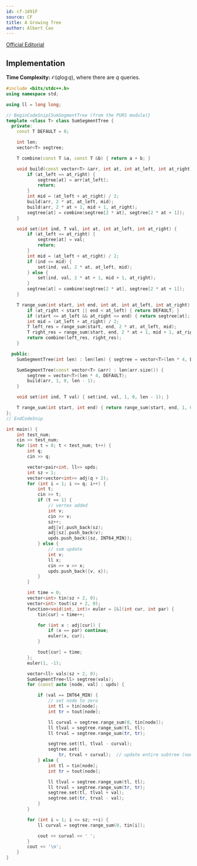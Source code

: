 ```yaml
---
id: cf-1891F
source: CF
title: A Growing Tree
author: Albert Cao
---
```


[Official Editorial](https://codeforces.com/blog/entry/121876)

## Implementation

**Time Complexity:** $\mathcal{O}(q\log q)$, where there are $q$ queries.

<LanguageSection>
<CPPSection>

```cpp
#include <bits/stdc++.h>
using namespace std;

using ll = long long;

// BeginCodeSnip{SumSegmentTree (from the PURS module)}
template <class T> class SumSegmentTree {
  private:
	const T DEFAULT = 0;

	int len;
	vector<T> segtree;

	T combine(const T &a, const T &b) { return a + b; }

	void build(const vector<T> &arr, int at, int at_left, int at_right) {
		if (at_left == at_right) {
			segtree[at] = arr[at_left];
			return;
		}
		int mid = (at_left + at_right) / 2;
		build(arr, 2 * at, at_left, mid);
		build(arr, 2 * at + 1, mid + 1, at_right);
		segtree[at] = combine(segtree[2 * at], segtree[2 * at + 1]);
	}

	void set(int ind, T val, int at, int at_left, int at_right) {
		if (at_left == at_right) {
			segtree[at] = val;
			return;
		}
		int mid = (at_left + at_right) / 2;
		if (ind <= mid) {
			set(ind, val, 2 * at, at_left, mid);
		} else {
			set(ind, val, 2 * at + 1, mid + 1, at_right);
		}
		segtree[at] = combine(segtree[2 * at], segtree[2 * at + 1]);
	}

	T range_sum(int start, int end, int at, int at_left, int at_right) {
		if (at_right < start || end < at_left) { return DEFAULT; }
		if (start <= at_left && at_right <= end) { return segtree[at]; }
		int mid = (at_left + at_right) / 2;
		T left_res = range_sum(start, end, 2 * at, at_left, mid);
		T right_res = range_sum(start, end, 2 * at + 1, mid + 1, at_right);
		return combine(left_res, right_res);
	}

  public:
	SumSegmentTree(int len) : len(len) { segtree = vector<T>(len * 4, DEFAULT); };

	SumSegmentTree(const vector<T> &arr) : len(arr.size()) {
		segtree = vector<T>(len * 4, DEFAULT);
		build(arr, 1, 0, len - 1);
	}

	void set(int ind, T val) { set(ind, val, 1, 0, len - 1); }

	T range_sum(int start, int end) { return range_sum(start, end, 1, 0, len - 1); }
};
// EndCodeSnip

int main() {
	int test_num;
	cin >> test_num;
	for (int t = 0; t < test_num; t++) {
		int q;
		cin >> q;

		vector<pair<int, ll>> upds;
		int sz = 1;
		vector<vector<int>> adj(q + 2);
		for (int i = 1; i <= q; i++) {
			int t;
			cin >> t;
			if (t == 1) {
				// vertex added
				int v;
				cin >> v;
				sz++;
				adj[v].push_back(sz);
				adj[sz].push_back(v);
				upds.push_back({sz, INT64_MIN});
			} else {
				// sum update
				int v;
				ll x;
				cin >> v >> x;
				upds.push_back({v, x});
			}
		}

		int time = 0;
		vector<int> tin(sz + 2, 0);
		vector<int> tout(sz + 2, 0);
		function<void(int, int)> euler = [&](int cur, int par) {
			tin[cur] = time++;

			for (int x : adj[cur]) {
				if (x == par) continue;
				euler(x, cur);
			}

			tout[cur] = time;
		};
		euler(1, -1);

		vector<ll> vals(sz + 2, 0);
		SumSegmentTree<ll> segtree(vals);
		for (const auto [node, val] : upds) {

			if (val == INT64_MIN) {
				// set node to zero
				int tl = tin[node];
				int tr = tout[node];

				ll curval = segtree.range_sum(0, tin[node]);
				ll tlval = segtree.range_sum(tl, tl);
				ll trval = segtree.range_sum(tr, tr);

				segtree.set(tl, tlval - curval);
				segtree.set(
				    tr, trval + curval);  // update entire subtree (nonexistent anyways)
			} else {
				int tl = tin[node];
				int tr = tout[node];

				ll tlval = segtree.range_sum(tl, tl);
				ll trval = segtree.range_sum(tr, tr);
				segtree.set(tl, tlval + val);
				segtree.set(tr, trval - val);
			}
		}

		for (int i = 1; i <= sz; ++i) {
			ll curval = segtree.range_sum(0, tin[i]);

			cout << curval << ' ';
		}
		cout << '\n';
	}
}
```

</CPPSection>
</LanguageSection>
